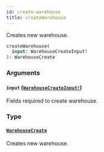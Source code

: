 ```yaml
---
id: create-warehouse
title: createWarehouse
---
```


Creates new warehouse.

```graphql
createWarehouse(
  input: WarehouseCreateInput!
): WarehouseCreate

```

### Arguments

#### `input` ([`WarehouseCreateInput!`](../../../developer/api-reference/inputs/warehouse-create-input))

Fields required to create warehouse.

### Type

#### [`WarehouseCreate`](../../../developer/api-reference/objects/warehouse-create)

Creates new warehouse.
